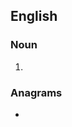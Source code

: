 {{also|basreliefs|bas reliefs}}
==English==

===Noun===
{{head|en|noun form}}

# {{plural of|en|bas-relief}}

===Anagrams===
* {{anagrams|en|a=abeefilrss|bass-relief}}